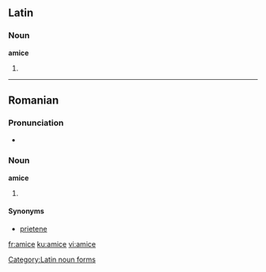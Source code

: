 ==Latin==

===Noun===
'''amice''' {{m}}

# {{inflection of|amicus#Latin|amicus|voc|s}}

[[Category:Latin noun forms]]

----

==Romanian==

===Pronunciation===
* {{IPA|[ aˈmiʧe ]|lang=ro}}

===Noun===
'''amice''' {{f|p}}

# {{plural of|amică|lang=Romanian}}

====Synonyms====
* [[prietene]]

[[fr:amice]]
[[ku:amice]]
[[vi:amice]]